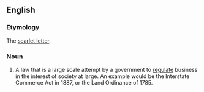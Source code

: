 ==English==

===Etymology===
The [[scarlet letter]].

===Noun===
{{en-noun|sg=[[Red]] [[etter]] [[law]]}}

# A law that is a large scale attempt by a government to [[regulate]] business in the interest of society at large. An example would be the Interstate Commerce Act in 1887, or the Land Ordinance of 1785.